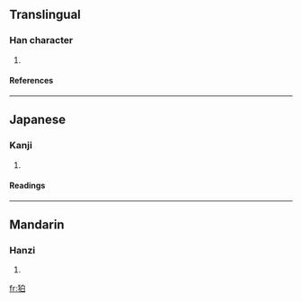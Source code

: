 ==Translingual==
===Han character===
{{Han char|rn=94|rad=犬|as=05|sn=8|four=|canj=大竹竹日 (KHHA)}}
# {{defn|Han|sort=犬05}}
====References====
{{Han ref|kx=0709.160|dkj=20349|dj=1122.040|hdz=21340.130|uh=72DB|ud=29403}}

----
==Japanese==
===Kanji===
{{ja-kanji|grade=|rs=犬05}}
# {{defn|Japanese}} 
====Readings====
{{ja-readings|on=[[はく]] (haku)|kun=[[こま]] (koma)}}

----
==Mandarin==
===Hanzi===
{{cmn-hanzi|pin=[[pò]] (po4)|wg=p'o<sup>4</sup>}}
# {{defn|Mandarin}}

[[fr:狛]]